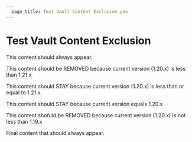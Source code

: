 ```yaml
---
  page_title: Test Vault Content Exclusion yoo
---
```


# Test Vault Content Exclusion

This content should always appear.

<!-- BEGIN: Vault:>=v1.21.x -->
This content should be REMOVED because current version (1.20.x) is less than 1.21.x
<!-- END: Vault:>=v1.21.x -->

<!-- BEGIN: Vault:<=v1.21.x -->
This content should STAY because current version (1.20.x) is less than or equal to 1.21.x
<!-- END: Vault:<=v1.21.x -->

<!-- BEGIN: Vault:=v1.20.x -->
This content should STAY because current version equals 1.20.x
<!-- END: Vault:=v1.20.x -->

<!-- BEGIN: Vault:<v1.19.x -->
This content shofuld be REMOVED because current version (1.20.x) is not less than 1.19.x
<!-- END: Vault:<v1.19.x -->

Final content that should always appear.